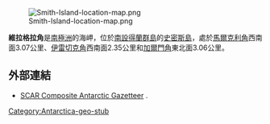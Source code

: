 [[Image:Smith-Island-location-map.png|thumb]]

'''維拉格拉角'''是[[南極洲|南極洲]]的海岬，位於[[南設得蘭群島|南設得蘭群島]]的[[史密斯島|史密斯島]]，處於[[馬爾克利角|馬爾克利角]]西南面3.07公里、[[伊雷切克角|伊雷切克角]]西南面2.35公里和[[加爾門角|加爾門角]]東北面3.06公里。

{{coord|62|56|42.7|S|62|32|39|W|display=title}}

==外部連結==
* [http://data.aad.gov.au/aadc/gaz/scar/ SCAR Composite Antarctic Gazetteer] {{WebCite|url=https://www.webcitation.org/5ug2CfC7m?url=http://data.aad.gov.au/aadc/gaz/scar/ |date=20101202140255 |dateformat=iso }}.

{{Antarctica-geo-stub}}
[[Category:Antarctica-geo-stub|Category:Antarctica-geo-stub]]